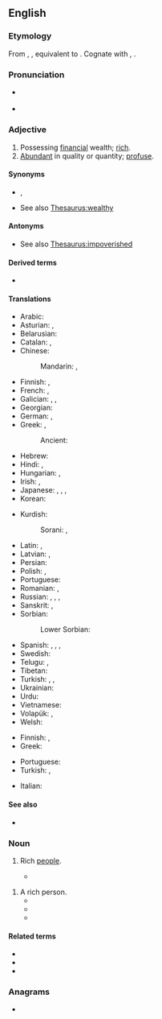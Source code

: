 ==English==
{{wikipedia}}

===Etymology===
From {{inh|en|enm|welthy}}, {{m|enm|welþi}}, equivalent to {{suffix|en|wealth|y}}. Cognate with {{cog|dum|weldech}}, {{m|dum|weeldech|t=magnificent, luscious, lavish}}.

===Pronunciation===
* {{a|US}} {{IPA|en|/ˈwɛlθ.i/}}
* {{rhymes|en|ɛlθi}}

===Adjective===
{{en-adj|er|more}}

# Possessing [[financial]] wealth; [[rich]].
# [[abundant|Abundant]] in quality or quantity; [[profuse]].

====Synonyms====
* {{l|en|affluent}}, {{l|en|prosperous}}
* See also [[Thesaurus:wealthy]]

====Antonyms====
* See also [[Thesaurus:impoverished]]

====Derived terms====
* {{l|en|independently wealthy}}

====Translations====
{{trans-top|rich}}
* Arabic: {{t|ar|غَنِيّ}}
* Asturian: {{t|ast|adineráu}}, {{t|ast|ricu}}
* Belarusian: {{t|be|бага́ты|m|sc=Cyrl}}
* Catalan: {{t+|ca|adinerat}}, {{t+|ca|ric}}
* Chinese:
*: Mandarin: {{t+|cmn|富有|tr=fùyǒu|sc=Hani}}, {{t+|cmn|富|alt=富的|tr=fù-de|sc=Hani}}
* Finnish: {{t+|fi|varakas}}, {{t+|fi|äveriäs}}
* French: {{t+|fr|riche}}, {{t+|fr|nanti}}
* Galician: {{t|gl|adiñeirado}}, {{t|gl|rico}}, {{t|gl|ricaz}}
* Georgian: {{t|ka|მდიდარი}}
* German: {{t+|de|wohlhabend}}, {{t+|de|reich}}
* Greek: {{t+|el|πλούσιος|}}, {{t+|el|εύπορος|}}
*: Ancient: {{t|grc|πλούσιος}}
* Hebrew: {{t+|he|אָמִיד|m|tr=amíd}}
* Hindi: {{t+|hi|अमीर|sc=Deva}}, {{t+|hi|धनी|sc=Deva}}
* Hungarian: {{t+|hu|gazdag}}, {{t+|hu|vagyonos}}
* Irish: {{t|ga|maoineach}}, {{t|ga|maoinmhar}}
* Japanese: {{t+|ja|裕福|alt=裕福な|tr=yūfuku-na}}, {{t+|ja|豊か|alt=豊かな|tr=ゆたかな, yutaka-na}}, {{t+|ja|富有|alt=富有な|tr=ふゆうな, fuyū-na}}, {{t|ja|金持|alt=金持の|tr=かねもちの, kanemochi-no}}
* Korean: {{t|ko|풍부한}}
{{trans-mid}}
* Kurdish:
*: Sorani: {{t+|ku|دۆڵه‌مه‌ند|tr=dollemend|sc=ku-Arab}}, {{t+|ku|خاوه‌ن پاره‌|tr=xawen pare|sc=ku-Arab}}
* Latin: {{t+|la|dīves}}, {{t+|la|dīs}}
* Latvian: {{t|lv|turīgs}}, {{t|lv|mantīgs}}
* Persian: {{t+|fa|پولدار|tr=puldâr}}
* Polish: {{t+|pl|bogaty}}, {{t+|pl|zamożny}}
* Portuguese: {{t+|pt|rico}}
* Romanian: {{t+|ro|bogat}}, {{t+|ro|avut}}
* Russian: {{t+|ru|бога́тый}}, {{t+|ru|состоя́тельный}}, {{t+|ru|зажи́точный}}, {{t+|ru|обеспе́ченный}}
* Sanskrit: {{t+|sa|धन्य|tr=dhánya}}, {{t+|sa|धनिक}}
* Sorbian:
*: Lower Sorbian: {{t|dsb|bogaty}}
* Spanish: {{t+|es|adinerado}}, {{t+|es|rico}}, {{t+|es|próspero}}, {{t+|es|acomodado}}
* Swedish: {{t+|sv|rik}}
* Telugu: {{t+|te|ధనిక|sc=Telu}}, {{t|te|సంపన్న|sc=Telu}}
* Tibetan: {{t|bo|ཕྱུག་པོ}}
* Turkish: {{t+|tr|zengin}}, {{t+|tr|varlıklı}}, {{t+|tr|varsıl}}
* Ukrainian: {{t+|uk|бага́тий|sc=Cyrl}}
* Urdu: {{t|ur|امیر|tr=amīr|sc=ur-Arab}}
* Vietnamese: {{t+|vi|giàu}}
* Volapük: {{t+|vo|benolabik}}, {{t+|vo|liegik}}
* Welsh: {{t+|cy|cyfoethog}}
{{trans-bottom}}

{{trans-top|abundant}}
* Finnish: {{t+|fi|runsas}}, {{t+|fi|rikas}}
* Greek: {{t+|el|πλούσιος|}}
{{trans-mid}}
* Portuguese: {{t+|pt|farto}}
* Turkish: {{t+|tr|bol}}, {{t+|tr|zengin}}
{{trans-bottom}}

{{checktrans-top}}
* Italian: {{t+check|it|danaroso}}
{{trans-mid}}
{{trans-bottom}}

====See also====
* {{l|en|upscale}}

===Noun===
{{en-plural noun}}

# {{lb|en|with "the"}} Rich [[people]].
#* {{quote-journal|en|date=2013-05-17
|author=George Monbiot|authorlink=George Monbiot
|title=Money just makes the rich suffer
|volume=188|issue=23|page=19
|magazine={{w|The Guardian Weekly}}
|url=http://www.guardian.co.uk/commentisfree/2013/may/06/politics-envy-keenest-rich
|passage=In order to grant the rich these pleasures, the social contract is reconfigured. [&hellip;]&nbsp; The public realm is privatised, the regulations restraining the ultra&ndash;'''wealthy''' and the companies they control are abandoned, and Edwardian levels of inequality are almost fetishised.}}

{{en-noun|wealthies}}
# A rich person.
#* {{quote-journal|en|title=A Real Presidential Choice Is Being Ignored|work=Evening Independent|date=Dec 6, 1975|passage=it was possible for a group like the Libertarians to hope that a couple of weakminded '''wealthies''' might donate the seed money to get a campaign rolling.}}
#* {{quote-journal|en|title=Public TV Presents miracle Series|work=Argus-Press|date=Apr 4, 1977|passage=''Bernice'' is a nice, sardonic tale of envy and young '''wealthies''' of the pre-flapper era, when a girl who bobbed her hair was thought loose by the flask-bearing blades who tried to get her tight.}}
#* {{quote-journal|en|title=Can the Democrats Deliver?|work=Washington Post|date=Nov 16, 2006|passage=Ending tax cuts to '''wealthies''' would only increase tax revenues by $40 - $60 billion a year - about 20% of current deficit - so it's a waste of time.}}

====Related terms====
* {{l|en|wealth}}
* {{l|en|wealthily}}
* {{l|en|wealthiness}}

===Anagrams===
* {{anagrams|en|a=aehltwy|Whatley}}